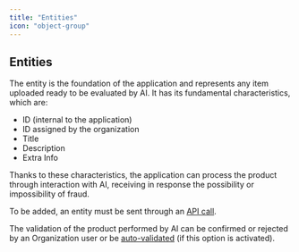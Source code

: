 ```yaml
---
title: "Entities"
icon: "object-group"
---
```


## Entities

The entity is the foundation of the application and represents any item uploaded ready to be evaluated by AI. It has its fundamental characteristics, which are:

- ID (internal to the application)
- ID assigned by the organization
- Title
- Description
- Extra Info

Thanks to these characteristics, the application can process the product through interaction with AI, receiving in response the possibility or impossibility of fraud.

To be added, an entity must be sent through an [API call](/api-reference/endpoint/insert-product.mdx).

The validation of the product performed by AI can be confirmed or rejected by an Organization user or be [auto-validated](/essentials/auto-validation) (if this option is activated).